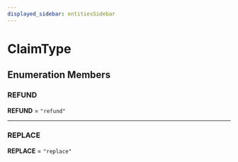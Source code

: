 ```yaml
---
displayed_sidebar: entitiesSidebar
---
```



# ClaimType

## Enumeration Members

### REFUND

 **REFUND** = ``"refund"``

___

### REPLACE

 **REPLACE** = ``"replace"``
